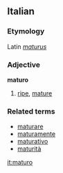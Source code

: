 ==Italian==
===Etymology===
Latin ''[[maturus]]''
===Adjective===
'''maturo'''

# [[ripe]], [[mature]]

===Related terms===
*[[maturare]]
*[[maturamente]]
*[[maturativo]]
*[[maturità]]

[[it:maturo]]